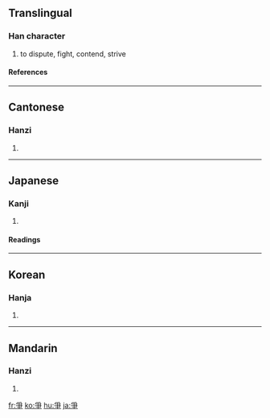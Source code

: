 {{see|争}}

==Translingual==
===Han character===
{{Han char|rn=87|rad=爪|as=04|sn=8|four=2050<sub>7</sub>|canj=月尸木 (BSD)}}
# to dispute, fight, contend, strive
====References====
{{Han ref|kx=0688.330|dkj=19663|dj=1101.220|hdz=32031.030|uh=722D|ud=29229|bh=AAA7|bd=43687}}

----
==Cantonese==
===Hanzi===
{{yue-hanzi|jyut=|y=jaang1, jang1}}
# {{defn|Cantonese}}

----
==Japanese==
===Kanji===
{{ja-kanji|grade=|rs=爪04}}
# {{defn|Japanese}} 
====Readings====
{{ja-readings|on=[[そう]] (sō)|kun=[[あらそう]] (arasou)}}

----
==Korean==
===Hanja===
{{ko-hanja|hangeul=쟁|eumhun=|rv=jaeng|mr=chaeng|y=cayng}}
# {{defn|Korean}}

----
==Mandarin==
===Hanzi===
{{cmn-hanzi|sim=争|pin=[[zhēng]] ([[zheng1]])|wg=cheng<sup>1</sup>}}
# {{defn|Mandarin}}

[[fr:爭]]
[[ko:爭]]
[[hu:爭]]
[[ja:爭]]